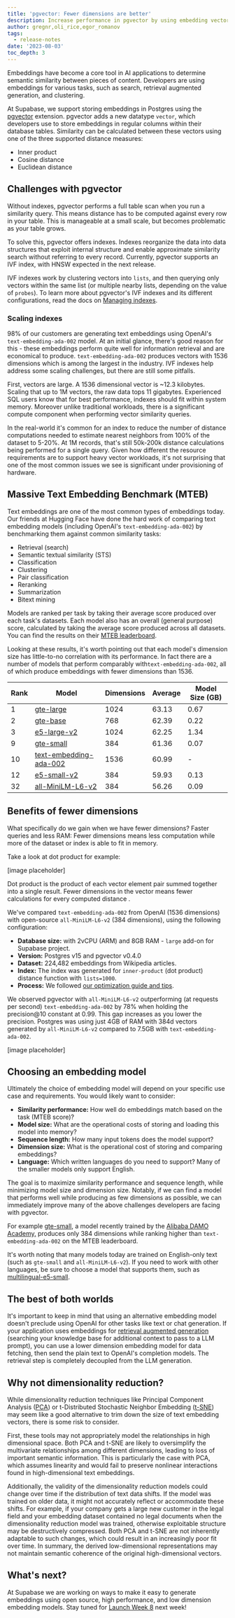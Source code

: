 ```yaml
---
title: 'pgvector: Fewer dimensions are better'
description: Increase performance in pgvector by using embedding vectors with fewer dimensions
author: gregnr,oli_rice,egor_romanov
tags:
  - release-notes
date: '2023-08-03'
toc_depth: 3
---
```


Embeddings have become a core tool in AI applications to determine semantic similarity between pieces of content. Developers are using embeddings for various tasks, such as search, retrieval augmented generation, and clustering.

At Supabase, we support storing embeddings in Postgres using the [pgvector](https://github.com/pgvector/pgvector) extension. pgvector adds a new datatype `vector`, which developers use to store embeddings in regular columns within their database tables. Similarity can be calculated between these vectors using one of the three supported distance measures:

- Inner product
- Cosine distance
- Euclidean distance

## Challenges with pgvector

Without indexes, pgvector performs a full table scan when you run a similarity query. This means distance has to be computed against every row in your table. This is manageable at a small scale, but becomes problematic as your table grows.

To solve this, pgvector offers indexes. Indexes reorganize the data into data structures that exploit internal structure and enable approximate similarity search without referring to every record. Currently, pgvector supports an IVF index, with HNSW expected in the next release.

IVF indexes work by clustering vectors into `lists`, and then querying only vectors within the same list (or multiple nearby lists, depending on the value of `probes`). To learn more about pgvector's IVF indexes and its different configurations, read the docs on [Managing indexes](https://supabase.com/docs/guides/ai/managing-indexes).

### Scaling indexes

98% of our customers are generating text embeddings using OpenAI's `text-embedding-ada-002` model. At an initial glance, there's good reason for this - these embeddings perform quite well for information retrieval and are economical to produce. `text-embedding-ada-002` produces vectors with 1536 dimensions which is among the largest in the industry. IVF indexes help address some scaling challenges, but there are still some pitfalls.

First, vectors are large. A 1536 dimensional vector is ~12.3 kilobytes. Scaling that up to 1M vectors, the raw data tops 11 gigabytes. Experienced SQL users know that for best performance, indexes should fit within system memory. Moreover unlike traditional workloads, there is a significant compute component when performing vector similarity queries.

In the real-world it's common for an index to reduce the number of distance computations needed to estimate nearest neighbors from 100% of the dataset to 5-20%. At 1M records, that's still 50k-200k distance calculations being performed for a single query. Given how different the resource requirements are to support heavy vector workloads, it's not surprising that one of the most common issues we see is significant under provisioning of hardware.

## Massive Text Embedding Benchmark (MTEB)

Text embeddings are one of the most common types of embeddings today. Our friends at Hugging Face have done the hard work of comparing text embedding models (including OpenAI's `text-embedding-ada-002`) by benchmarking them against common similarity tasks:

- Retrieval (search)
- Semantic textual similarity (STS)
- Classification
- Clustering
- Pair classification
- Reranking
- Summarization
- Bitext mining

Models are ranked per task by taking their average score produced over each task's datasets. Each model also has an overall (general purpose) score, calculated by taking the average score produced across all datasets. You can find the results on their [MTEB leaderboard](https://huggingface.co/spaces/mteb/leaderboard).

Looking at these results, it's worth pointing out that each model's dimension size has little-to-no correlation with its performance. In fact there are a number of models that perform comparably with`text-embedding-ada-002`, all of which produce embeddings with fewer dimensions than 1536.

| Rank | Model                                                                                              | Dimensions | Average | Model Size (GB) |
| ---- | -------------------------------------------------------------------------------------------------- | ---------- | ------- | --------------- |
| 1    | [gte-large](https://huggingface.co/thenlper/gte-large)                                             | 1024       | 63.13   | 0.67            |
| 2    | [gte-base](https://huggingface.co/thenlper/gte-base)                                               | 768        | 62.39   | 0.22            |
| 3    | [e5-large-v2](https://huggingface.co/intfloat/e5-large-v2)                                         | 1024       | 62.25   | 1.34            |
| 9    | [gte-small](https://huggingface.co/thenlper/gte-small)                                             | 384        | 61.36   | 0.07            |
| 10   | [text-embedding-ada-002](https://beta.openai.com/docs/guides/embeddings/types-of-embedding-models) | 1536       | 60.99   | -               |
| 12   | [e5-small-v2](https://huggingface.co/intfloat/e5-small-v2)                                         | 384        | 59.93   | 0.13            |
| 32   | [all-MiniLM-L6-v2](https://huggingface.co/sentence-transformers/all-MiniLM-L6-v2)                  | 384        | 56.26   | 0.09            |

## Benefits of fewer dimensions

What specifically do we gain when we have fewer dimensions? Faster queries and less RAM: Fewer dimensions means less computation while more of the dataset or index is able to fit in memory.

Take a look at dot product for example:

[image placeholder]

Dot product is the product of each vector element pair summed together into a single result. Fewer dimensions in the vector means fewer calculations for every computed distance .

We've compared `text-embedding-ada-002` from OpenAI (1536 dimensions) with open-source `all-MiniLM-L6-v2` (384 dimensions), using the following configuration:

- **Database size:** with 2vCPU (ARM) and 8GB RAM - `large` add-on for Supabase project.
- **Version:** Postgres v15 and pgvector v0.4.0
- **Dataset:** 224,482 embeddings from Wikipedia articles.
- **Index:** The index was generated for `inner-product` (dot product) distance function with `lists=1000`.
- **Process:** We followed [our optimization guide and tips](https://supabase.com/docs/guides/ai/going-to-prod#performance-tips-when-using-indexes).

We observed pgvector with `all-MiniLM-L6-v2` outperforming (at requests per second) `text-embedding-ada-002` by 78% when holding the precision@10 constant at 0.99. This gap increases as you lower the precision. Postgres was using just 4GB of RAM with 384d vectors generated by `all-MiniLM-L6-v2` compared to 7.5GB with `text-embedding-ada-002`.

[image placeholder]

## Choosing an embedding model

Ultimately the choice of embedding model will depend on your specific use case and requirements. You would likely want to consider:

- **Similarity performance:** How well do embeddings match based on the task (MTEB score)?
- **Model size:** What are the operational costs of storing and loading this model into memory?
- **Sequence length:** How many input tokens does the model support?
- **Dimension size:** What is the operational cost of storing and comparing embeddings?
- **Language:** Which written languages do you need to support? Many of the smaller models only support English.

The goal is to maximize similarity performance and sequence length, while minimizing model size and dimension size. Notably, if we can find a model that performs well while producing as few dimensions as possible, we can immediately improve many of the above challenges developers are facing with pgvector.

For example [gte-small](https://huggingface.co/thenlper/gte-small), a model recently trained by the [Alibaba DAMO Academy,](https://damo.alibaba.com/) produces only 384 dimensions while ranking higher than `text-embedding-ada-002` on the MTEB leaderboard.

It's worth noting that many models today are trained on English-only text (such as `gte-small` and `all-MiniLM-L6-v2`). If you need to work with other languages, be sure to choose a model that supports them, such as [multilingual-e5-small](https://huggingface.co/intfloat/multilingual-e5-small).

## The best of both worlds

It's important to keep in mind that using an alternative embedding model doesn't preclude using OpenAI for other tasks like text or chat generation. If your application uses embeddings for [retrieval augmented generation](https://supabase.com/docs/guides/ai/examples/nextjs-vector-search) (searching your knowledge base for additional context to pass to a LLM prompt), you can use a lower dimension embedding model for data fetching, then send the plain text to OpenAI's completion models. The retrieval step is completely decoupled from the LLM generation.

## Why not dimensionality reduction?

While dimensionality reduction techniques like Principal Component Analysis ([PCA](https://en.wikipedia.org/wiki/Principal_component_analysis)) or t-Distributed Stochastic Neighbor Embedding ([t-SNE](https://en.wikipedia.org/wiki/T-distributed_stochastic_neighbor_embedding)) may seem like a good alternative to trim down the size of text embedding vectors, there is some risk to consider.

First, these tools may not appropriately model the relationships in high dimensional space. Both PCA and t-SNE are likely to oversimplify the multivariate relationships among different dimensions, leading to loss of important semantic information. This is particularly the case with PCA, which assumes linearity and would fail to preserve nonlinear interactions found in high-dimensional text embeddings.

Additionally, the validity of the dimensionality reduction models could change over time if the distribution of text data shifts. If the model was trained on older data, it might not accurately reflect or accommodate these shifts. For example, if your company gets a large new customer in the legal field and your embedding dataset contained no legal documents when the dimensionality reduction model was trained, otherwise exploitable structure may be destructively compressed. Both PCA and t-SNE are not inherently adaptable to such changes, which could result in an increasingly poor fit over time. In summary, the derived low-dimensional representations may not maintain semantic coherence of the original high-dimensional vectors.

## What's next?

At Supabase we are working on ways to make it easy to generate embeddings using open source, high performance, and low dimension embedding models. Stay tuned for [Launch Week 8](/launch-week) next week!
